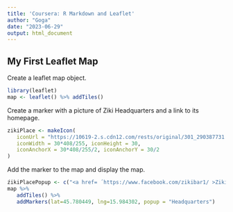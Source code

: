---
title: 'Coursera: R Markdown and Leaflet'
author: "Goga"
date: "2023-06-29"
output: html_document
---


## My First Leaflet Map
Create a leaflet map object.
```{r, echo=FALSE}
library(leaflet)
map <- leaflet() %>% addTiles()

```

Create a marker with a picture of Ziki Headquarters and a link to its homepage.
```{r, echo=FALSE}
zikiPlace <- makeIcon(
   iconUrl = "https://10619-2.s.cdn12.com/rests/original/301_290387731.jpg",
   iconWidth = 30*408/255, iconHeight = 30,
   iconAnchorX = 30*408/255/2, iconAnchorY = 30/2
)
```

Add the marker to the map and display the map.
```{r, echo=FALSE}
źikiPlacePopup <- c("<a href= ´https://www.facebook.com/zikibar1/ >Ziki Bar</a>")
map %>%
   addTiles() %>%
   addMarkers(lat=45.780449, lng=15.984302, popup = "Headquarters")
```